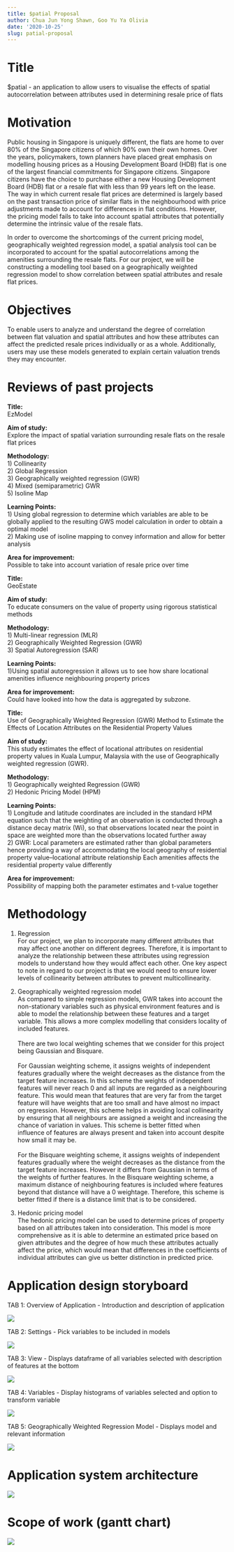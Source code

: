 ```yaml
---
title: $patial Proposal
author: Chua Jun Yong Shawn, Goo Yu Ya Olivia
date: '2020-10-25'
slug: patial-proposal
---
```

# Title<br />
$patial - an application to allow users to visualise the effects of spatial autocorrelation between attributes used in determining resale price of flats

# Motivation<br />
Public housing in Singapore is uniquely different, the flats are home to over 80% of the Singapore citizens of which 90% own their own homes. Over the years, policymakers, town planners have placed great emphasis on modelling housing prices as a Housing Development Board (HDB) flat is one of the largest financial commitments for Singapore citizens. Singapore citizens have the choice to purchase either a new Housing Development Board (HDB) flat or a resale flat with less than 99 years left on the lease. The way in which current resale flat prices are determined is largely based on the past transaction price of similar flats in the neighbourhood with price adjustments made to account for differences in flat conditions. However, the pricing model fails to take into account spatial attributes that potentially determine the intrinsic value of the resale flats. <br />

In order to overcome the shortcomings of the current pricing model, geographically weighted regression model, a spatial analysis tool can be incorporated to account for the spatial autocorrelations among the amenities surrounding the resale flats. For our project, we will be constructing a modelling tool based on a geographically weighted regression model to show correlation between spatial attributes and resale flat prices. 

# Objectives<br />
To enable users to analyze and understand the degree of correlation between flat valuation and spatial attributes and how these attributes can affect the predicted resale prices individually or as a whole. Additionally, users may use these models generated to explain certain valuation trends they may encounter.

# Reviews of past projects

**Title:**<br />
EzModel

**Aim of study:** <br />
Explore the impact of spatial variation surrounding resale flats on the resale flat prices 

**Methodology:**<br />
1) Collinearity<br />
2) Global Regression<br /> 
3) Geographically weighted regression (GWR) <br />
4) Mixed (semiparametric) GWR <br />
5) Isoline Map 

**Learning Points:** <br />
1) Using global regression to determine which variables are able to be globally applied to the resulting GWS model calculation in order to obtain a optimal model <br />
2) Making use of isoline mapping to convey information and allow for better analysis 

**Area for improvement:** <br />
Possible to take into account variation of resale price over time

**Title:**<br />
GeoEstate

**Aim of study:**<br />
To educate consumers on the value of property using rigorous statistical methods
 
**Methodology:**<br />
1) Multi-linear regression (MLR)<br />
2) Geographically Weighted Regression (GWR)<br />
3) Spatial Autoregression (SAR)

**Learning Points:** <br />
1)Using spatial autoregression it allows us to see how share locational amenities influence neighbouring property prices 

**Area for improvement:** <br />
Could have looked into how the data is aggregated by subzone.
 
**Title:**<br />
Use of Geographically Weighted Regression (GWR)
Method to Estimate the Effects of Location Attributes on the Residential Property Values

**Aim of study:**<br />
This study estimates the effect of locational attributes on residential property values in Kuala Lumpur, Malaysia with the use of Geographically weighted regression (GWR). 
 
**Methodology:**<br />
1) Geographically weighted Regression (GWR)<br />
2) Hedonic Pricing Model (HPM)

**Learning Points:** <br />
1) Longitude and latitude coordinates are included in the standard HPM equation such that the weighting of an observation is conducted through a distance decay matrix (Wi), so that observations located near the point in space are weighted more than the observations located further away<br />
2) GWR: Local parameters are estimated rather than global parameters hence providing a way of accommodating the local geography of residential property value–locational attribute relationship
Each amenities affects the residential property value differently 

**Area for improvement:** <br />
Possibility of mapping both the parameter estimates and t-value together 

# Methodology

1) Regression <br />
For our project, we plan to incorporate many different attributes that may affect one another on different degrees. Therefore, it is important to analyze the relationship between these attributes using regression models to understand how they would affect each other. One key aspect to note in regard to our project is that we would need to ensure lower levels of collinearity between attributes to prevent multicollinearity.

2) Geographically weighted regression model <br />
As compared to simple regression models, GWR takes into account the non-stationary variables such as physical environment features and is able to model the relationship between these features and a target variable. This allows a more complex modelling that considers locality of included features. 
<br /><br />
There are two local weighting schemes that we consider for this project being Gaussian and Bisquare.<br /><br />
For Gaussian weighting scheme, it assigns weights of independent features gradually where the weight decreases as the distance from the target feature increases. In this scheme the weights of independent features will never reach 0 and all inputs are regarded as a neighbouring feature. This would mean that features that are very far from the target feature will have weights that are too small and have almost no impact on regression. However, this scheme helps in avoiding local collinearity by ensuring that all neighbours are assigned a weight and increasing the chance of variation in values. This scheme is better fitted when influence of features are always present and taken into account despite how small it may be.<br /><br />
For the Bisquare weighting scheme, it assigns weights of independent features gradually where the weight decreases as the distance from the target feature increases. However it differs from Gaussian in terms of the weights of further features. In the Bisquare weighting scheme, a maximum distance of neighbouring features is included where features beyond that distance will have a 0 weightage. Therefore, this scheme is better fitted if there is a distance limit that is to be considered.

3) Hedonic pricing model<br />
The hedonic pricing model can be used to determine prices of property based on all attributes taken into consideration. This model is more comprehensive as it is able to determine an estimated price based on given attributes and the degree of how much these attributes actually affect the price, which would mean that differences in the coefficients of individual attributes can give us better distinction in predicted price.

# Application design storyboard

TAB 1: Overview of Application - Introduction and description of application<br />

![](/post/2020-10-25-patial-proposal/Image1.png)

TAB 2: Settings - Pick variables to be included in models<br />

![](/post/2020-10-25-patial-proposal/Image2.png)

TAB 3: View - Displays dataframe of all variables selected with description of features at the bottom<br />

![](/post/2020-10-25-patial-proposal/Image3.png)

TAB 4: Variables - Display histograms of variables selected and option to transform variable<br />

![](/post/2020-10-25-patial-proposal/Image4.png)

TAB 5: Geographically Weighted Regression Model - Displays model and relevant information <br />

![](/post/2020-10-25-patial-proposal/Image5.png)

# Application system architecture

![](/post/2020-10-25-patial-proposal/Image6.png)

# Scope of work (gantt chart)

![](/post/2020-10-25-patial-proposal/ganttchart.PNG)

